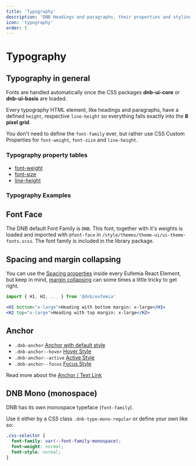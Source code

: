 ```yaml
---
title: 'Typography'
description: 'DNB Headings and paragraphs, their properties and styling.'
icon: 'typography'
order: 5
---
```



# Typography

## Typography in general

Fonts are handled automatically once the CSS packages **dnb-ui-core** or **dnb-ui-basis** are loaded.

Every typography HTML element, like headings and paragraphs, have a defined `height`, respective `line-height` so everything falls exactly into the **8 pixel grid**.

You don't need to define the `font-family` ever, but rather use CSS Custom Properties for `font-weight`, `font-size` and `line-height`.

### Typography property tables

- [font-weight](/uilib/typography/font-weight)
- [font-size](/uilib/typography/font-size)
- [line-height](/uilib/typography/line-height)

### Typography Examples

<TypographyVariants />

## Font Face

The DNB default Font Family is `DNB`. This font, together with it's weights is loaded and imported with `@font-face` in `/style/themes/theme-ui/ui-theme-fonts.scss`. The font family is included in the library package.

## Spacing and margin collapsing

You can use the [Spacing properties](/uilib/components/space/properties) inside every Eufemia React Element, but keep in mind, [margin collapsing](https://developer.mozilla.org/en-US/docs/Web/CSS/CSS_Box_Model/Mastering_margin_collapsing) can some times a little tricky to get right.

```jsx
import { H1, H2, ... } from '@dnb/eufemia'

<H1 bottom="x-large">Heading with bottom margin: x-large</H1>
<H2 top="x-large">Heading with top margin: x-large</H2>
```

## Anchor

- `.dnb-anchor` <a href="/" className="dnb-anchor">Anchor with default style</a>
- `.dnb-anchor--hover` <a href="/" className="dnb-anchor dnb-anchor--hover">Hover Style</a>
- `.dnb-anchor--active` <a href="/" className="dnb-anchor dnb-anchor--active">Active Style</a>
- `.dnb-anchor--focus` <a href="/" className="dnb-anchor dnb-anchor--focus">Focus Style</a>

Read more about the [Anchor / Text Link](/uilib/components/anchor)

## DNB Mono (monospace)

DNB has its own monospace typeface (`font-family`).

Use it either by a CSS class `.dnb-typo-mono-regular` or define your own like so:

```css
.css-selector {
  font-family: var(--font-family-monospace);
  font-weight: normal;
  font-style: normal;
}
```
